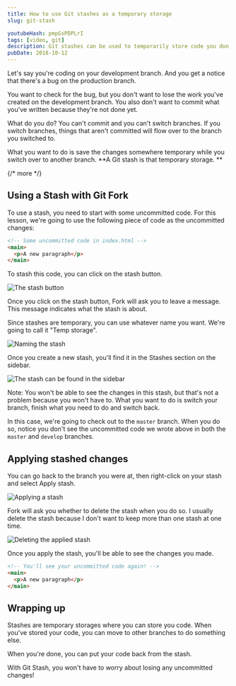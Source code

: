 ```yaml
---
title: How to use Git stashes as a temporary storage
slug: git-stash

youtubeHash: pmpGsPDPLrI
tags: [video, git]
description: Git stashes can be used to temporarily store code you don't want to commit. This video shows you how to create and apply Git Stashes.
pubDate: 2018-10-12
---
```


Let's say you're coding on your development branch. And you get a notice that there's a bug on the production branch.

You want to check for the bug, but you don't want to lose the work you've created on the development branch. You also don't want to commit what you've written because they're not done yet.

What do you do? You can't commit and you can't switch branches. If you switch branches, things that aren't committed will flow over to the branch you switched to.

What you want to do is save the changes somewhere temporary while you switch over to another branch. **A Git stash is that temporary storage. **

{/* more */}

<div class="jsCkClone" data-should-not-clone></div>

## Using a Stash with Git Fork

To use a stash, you need to start with some uncommitted code. For this lesson, we're going to use the following piece of code as the uncommitted changes:

```html
<!-- Some uncommitted code in index.html -->
<main>
  <p>A new paragraph</p>
</main>
```

To stash this code, you can click on the stash button.

<Image src="/assets/2018/git-stash/stash-button.png" alt="The stash button" />

Once you click on the stash button, Fork will ask you to leave a message. This message indicates what the stash is about.

Since stashes are temporary, you can use whatever name you want. We're going to call it "Temp storage".

<Image src="/assets/2018/git-stash/stash-name.png" alt="Naming the stash" />

Once you create a new stash, you'll find it in the Stashes section on the sidebar.

<Image
  src="/assets/2018/git-stash/stash-sidebar.png"
  alt="The stash can be found in the sidebar"
/>

Note: You won't be able to see the changes in this stash, but that's not a problem because you won't have to. What you want to do is switch your branch, finish what you need to do and switch back.

In this case, we're going to check out to the `master` branch. When you do so, notice you don't see the uncommitted code we wrote above in both the `master` and `develop` branches.

## Applying stashed changes

You can go back to the branch you were at, then right-click on your stash and select Apply stash.

<Image src="/assets/2018/git-stash/apply-stash.png" alt="Applying a stash" />

Fork will ask you whether to delete the stash when you do so. I usually delete the stash because I don't want to keep more than one stash at one time.

<Image
  src="/assets/2018/git-stash/apply-stash-2.png"
  alt="Deleting the applied stash"
/>

Once you apply the stash, you'll be able to see the changes you made.

```html
<!-- You'll see your uncommitted code again! -->
<main>
  <p>A new paragraph</p>
</main>
```

## Wrapping up

Stashes are temporary storages where you can store you code. When you've stored your code, you can move to other branches to do something else.

When you're done, you can put your code back from the stash.

With Git Stash, you won't have to worry about losing any uncommitted changes!
